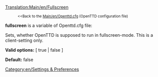 [[Translation:Main/en/Fullscreen]]
:<small><<Back to the [[Main/en/Openttd.cfg]] (OpenTTD configuration file)</small>


'''fullscreen''' is a variable of Openttd.cfg file:

Sets, whether OpenTTD is supposed to run in fullscreen-mode.
This is a client-setting only.


'''Valid options:''' [ true | false ]

'''Default:''' false

[[Category:en/Settings & Preferences]]